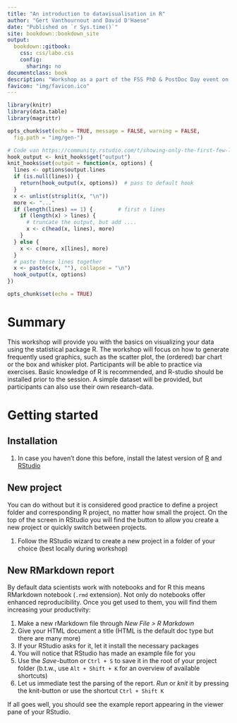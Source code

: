 ---
title: "An introduction to datavisualisation in R"
author: "Gert Vanthournout and David D'Haese"
date: "Published on `r Sys.time()`"
site: bookdown::bookdown_site
output:
  bookdown::gitbook:
    css: css/labo.css
    config:
      sharing: no
documentclass: book
description: "Workshop as a part of the FSS PhD & PostDoc Day event on March 18 2021"
favicon: "img/favicon.ico"
---

```{r setup, include=FALSE}
library(knitr)
library(data.table)
library(magrittr)

opts_chunk$set(echo = TRUE, message = FALSE, warning = FALSE,
  fig.path = "img/gen-")

# Code van https://community.rstudio.com/t/showing-only-the-first-few-lines-of-the-results-of-a-code-chunk/6963/2
hook_output <- knit_hooks$get("output")
knit_hooks$set(output = function(x, options) {
  lines <- options$output.lines
  if (is.null(lines)) {
    return(hook_output(x, options))  # pass to default hook
  }
  x <- unlist(strsplit(x, "\n"))
  more <- "..."
  if (length(lines) == 1) {        # first n lines
    if (length(x) > lines) {
      # truncate the output, but add ....
      x <- c(head(x, lines), more)
    }
  } else {
    x <- c(more, x[lines], more)
  }
  # paste these lines together
  x <- paste(c(x, ""), collapse = "\n")
  hook_output(x, options)
})

opts_chunk$set(echo = TRUE)
```

# Summary {-}

This workshop will provide you with the basics on visualizing your data using the statistical package R. The workshop will focus on how to generate frequently used graphics, such as the scatter plot, the (ordered) bar chart or the box and whisker plot. Participants will be able to practice via exercises. Basic knowledge of R is recommended, and R-studio should be installed prior to the session. A simple dataset will be provided, but participants can also use their own research-data. 

# Getting started {-}

## Installation {-}

1. In case you haven't done this before, install the latest version of [R](https://cran.r-project.org/bin/windows/base/) and [RStudio](https://rstudio.com/products/rstudio/download/)

## New project {-}

You can do without but it is considered good practice to define a project folder and corresponding R project, no matter how small the project. On the top of the screen in RStudio you will find the button to allow you create a new project or quickly switch between projects.

1. Follow the RStudio wizard to create a new project in a folder of your choice (best locally during workshop)

## New RMarkdown report {-}

By default data scientists work with notebooks and for R this means RMarkdown notebook (`.rmd` extension). Not only do notebooks offer enhanced reproducibility. Once you get used to them, you will find them increasing your productivity:

1. Make a new rMarkdown file through _New File > R Markdown_
2. Give your HTML document a title (HTML is the default doc type but there are many more)
3. If your RStudio asks for it, let it install the necessary packages
4. You will notice that RStudio has made an example file for you
5. Use the _Save_-button or `Ctrl + S` to save it in the root of your project folder (b.t.w., use `Alt + Shift + K` for an overview of available shortcuts)
6. Let us immediate test the parsing of the report.  _Run_ or _knit_ it by pressing the knit-button or use the shortcut  `Ctrl + Shift K`

If all goes well, you should see the example report appearing in the viewer pane of your RStudio.
